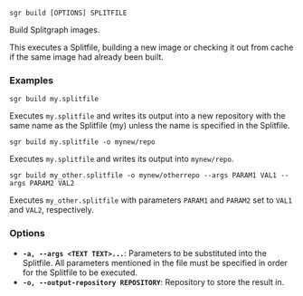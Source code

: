 
```sgr build [OPTIONS] SPLITFILE```

Build Splitgraph images.

This executes a Splitfile, building a new image or checking it out from cache if the same
image had already been built.

### Examples

``sgr build my.splitfile``

Executes ``my.splitfile`` and writes its output into a new repository with the same name
as the Splitfile (my) unless the name is specified in the Splitfile.

``sgr build my.splitfile -o mynew/repo``

Executes ``my.splitfile`` and writes its output into ``mynew/repo``.

``sgr build my_other.splitfile -o mynew/otherrepo --args PARAM1 VAL1 --args PARAM2 VAL2``

Executes ``my_other.splitfile`` with parameters ``PARAM1`` and ``PARAM2`` set to
``VAL1`` and  ``VAL2``, respectively.

### Options

  * **`-a, --args <TEXT TEXT>...`**: Parameters to be substituted into the Splitfile. All parameters mentioned in the file must be specified in order for the Splitfile to be executed.
  * **`-o, --output-repository REPOSITORY`**: Repository to store the result in.
